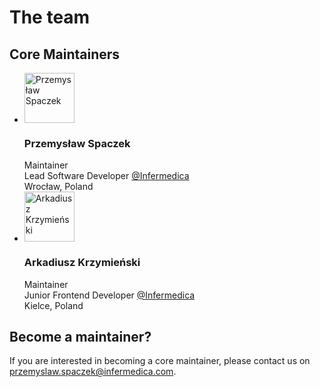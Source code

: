 
<Meta title="Team"/>

<style>{`
 .list {
   list-style-type: none;
   margin: 1rem 0;
 }
 .list__item {
   padding: 1.5rem 0;
 }
 .maintainer {
   display: flex;
  }
  .maintainer__avatar {
    border-radius: 50%;
  }
  .maintainer__profile {
    flex: 1;
    margin: 0 0 0 1rem;
   }
   .maintainer__role {
     margin: 0 0 0.5rem 0;
     text-transform: uppercase;
     font-size: 0.84rem;
     font-weight: 600;
   }
   .maintainer__title,
   .maintainer__job,
   .maintainer__location {
     margin: 0 0 0.5rem 0;
   }
`}</style>

# The team
## Core Maintainers
<ul class="list">
  <li class="list__item">
    <div class="maintainer">
      <div>
        <img src="https://github.com/pspaczek.png" alt="Przemysław Spaczek" width="80" height="80" class="maintainer__avatar"/>
      </div>
      <div class="maintainer__profile">
        <h3 >Przemysław Spaczek</h3>
        <div>
          <div class="maintainer__role">Maintainer</div>
          <div class="maintainer__job">Lead Software Developer <a href="https://github.com/infermedica" target="_blank">@Infermedica</a></div>
          <div class="maintainer__location">Wrocław, Poland</div>
        </div>
      </div>
    </div>
  </li>
  <li class="list__item">
    <div class="maintainer">
      <div>
        <img src="https://github.com/ArkadiuszKrzymienski.png" alt="Arkadiusz Krzymieński" width="80" height="80" class="maintainer__avatar"/>
      </div>
      <div class="maintainer__profile">
        <h3>Arkadiusz Krzymieński</h3>
        <div>
          <div class="maintainer__role">Maintainer</div>
          <div class="maintainer__job">Junior Frontend Developer <a href="https://github.com/infermedica" target="_blank">@Infermedica</a></div>
          <div class="maintainer__location">Kielce, Poland</div>
        </div>
      </div>
    </div>
  </li>
</ul>

## Become a maintainer?
If you are interested in becoming a core maintainer, please contact us on przemyslaw.spaczek@infermedica.com.
